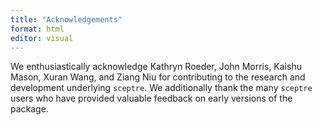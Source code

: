 ```yaml
---
title: "Acknowledgements"
format: html
editor: visual
---
```


We enthusiastically acknowledge Kathryn Roeder, John Morris, Kaishu Mason, Xuran Wang, and Ziang Niu for contributing to the research and development underlying `sceptre`. We additionally thank the many `sceptre` users who have provided valuable feedback on early versions of the package.
